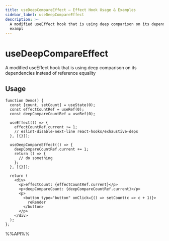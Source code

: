 ```yaml
---
title: useDeepCompareEffect – Effect Hook Usage & Examples
sidebar_label: useDeepCompareEffect
description: >-
  A modified useEffect hook that is using deep comparison on its dependencies instead of reference equality. Learn usage patterns, best practices, and code
  exampl
---
```

# useDeepCompareEffect

A modified useEffect hook that is using deep comparison on its dependencies instead of reference equality


## Usage

```tsx live
function Demo() {
  const [count, setCount] = useState(0);
  const effectCountRef = useRef(0);
  const deepCompareCountRef = useRef(0);

  useEffect(() => {
    effectCountRef.current += 1;
    // eslint-disable-next-line react-hooks/exhaustive-deps
  }, [{}]);

  useDeepCompareEffect(() => {
    deepCompareCountRef.current += 1;
    return () => {
      // do something
    };
  }, [{}]);

  return (
    <div>
      <p>effectCount: {effectCountRef.current}</p>
      <p>deepCompareCount: {deepCompareCountRef.current}</p>
      <p>
        <button type="button" onClick={() => setCount(c => c + 1)}>
          reRender
        </button>
      </p>
    </div>
  );
};

```

%%API%%

